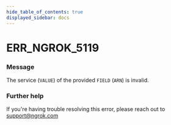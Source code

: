 ```yaml
---
hide_table_of_contents: true
displayed_sidebar: docs
---
```



# ERR_NGROK_5119

### Message

The service (`VALUE`) of the provided `FIELD` (`ARN`) is invalid.

<ErrorDetails error="err_ngrok_5119" />

### Further help

If you're having trouble resolving this error, please reach out to [support@ngrok.com](mailto:support@ngrok.com?subject=Help%20with%20ERR_NGROK_5119)
